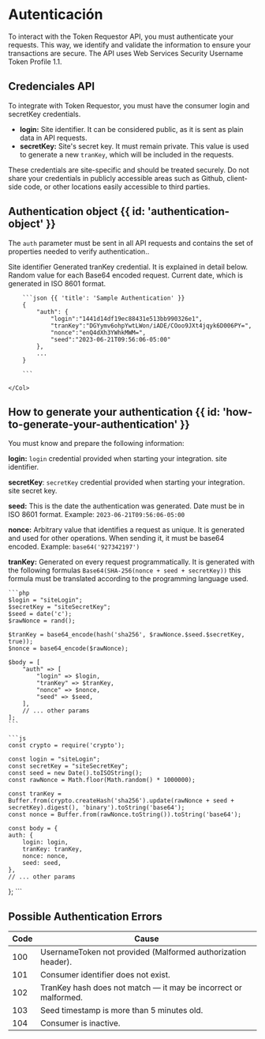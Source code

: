 # Autenticación


To interact with the Token Requestor API, you must authenticate your requests.
This way, we identify and validate the information to ensure your transactions are secure.
The API uses Web Services Security Username Token Profile 1.1.

## Credenciales API

To integrate with Token Requestor, you must have the consumer login and secretKey credentials.

- **login:** Site identifier. It can be considered public, as it is sent as plain data in API requests.
- **secretKey:** Site's secret key. It must remain private. This value is used to generate
a new `tranKey`, which will be included in the requests.


<Note>
    These credentials are site-specific and should be treated securely. Do not share your
    credentials in publicly accessible areas such as Github, client-side code, or other
    locations easily accessible to third parties.
</Note>

## Authentication object {{ id: 'authentication-object' }}

The `auth` parameter must be sent in all API requests and contains the set of properties needed to verify authentication..

<Row>
    <Col>
        <Properties>
            <Property name="auth.login" type="string">
                Site identifier
            </Property>
            <Property name="auth.tranKey" type="string">
                Generated tranKey credential. It is explained in detail below.
            </Property>
            <Property name="auth.nonce" type="string">
                Random value for each Base64 encoded request.
            </Property>
            <Property name="auth.seed" type="string">
                Current date, which is generated in ISO 8601 format.
            </Property>
        </Properties>
    </Col>
    <Col sticky>

        ```json {{ 'title': 'Sample Authentication' }}
        {
            "auth": {
                "login":"1441d14df19ec88431e513bb990326e1",
                "tranKey":"DGYymv6ohpYwtLWon/iADE/COoo9JXt4jqyk6D006PY=",
                "nonce":"enQ4dXh3YWhkMWM=",
                "seed":"2023-06-21T09:56:06-05:00"
            },
            ...
        }

        ```

    </Col>
</Row>


## How to generate your authentication {{ id: 'how-to-generate-your-authentication' }}

You must know and prepare the following information:

**login:** `login` credential provided when starting your integration. site identifier.

**secretKey**: `secretKey` credential provided when starting your integration. site secret key.

**seed:** This is the date the authentication was generated. Date must be in ISO 8601 format.
Example: `2023-06-21T09:56:06-05:00`

**nonce:** Arbitrary value that identifies a request as unique.
It is generated and used for other operations.
When sending it, it must be base64 encoded.
Example: `base64('927342197')`

**tranKey:** Generated on every request programmatically.
It is generated with the following formulas `Base64(SHA-256(nonce + seed + secretKey))` this formula must be translated according to the programming language used.


<CodeGroup title="Generate authentication">

    ```php
    $login = "siteLogin";
    $secretKey = "siteSecretKey";
    $seed = date('c');
    $rawNonce = rand();

    $tranKey = base64_encode(hash('sha256', $rawNonce.$seed.$secretKey, true));
    $nonce = base64_encode($rawNonce);

    $body = [
        "auth" => [
            "login" => $login,
            "tranKey" => $tranKey,
            "nonce" => $nonce,
            "seed" => $seed,
        ],
        // ... other params
    ];
    ```

    ```js
    const crypto = require('crypto');

    const login = "siteLogin";
    const secretKey = "siteSecretKey";
    const seed = new Date().toISOString();
    const rawNonce = Math.floor(Math.random() * 1000000);

    const tranKey = Buffer.from(crypto.createHash('sha256').update(rawNonce + seed + secretKey).digest(), 'binary').toString('base64');
    const nonce = Buffer.from(rawNonce.toString()).toString('base64');

    const body = {
    auth: {
        login: login,
        tranKey: tranKey,
        nonce: nonce,
        seed: seed,
    },
    // ... other params
};
    ```

</CodeGroup>

## Possible Authentication Errors

| Code | Cause                                                           |
|------|-----------------------------------------------------------------|
| 100  | UsernameToken not provided (Malformed authorization header).    |
| 101  | Consumer identifier does not exist.                             |
| 102  | TranKey hash does not match — it may be incorrect or malformed. |
| 103  | Seed timestamp is more than 5 minutes old.                      |
| 104  | Consumer is inactive.                                           |


